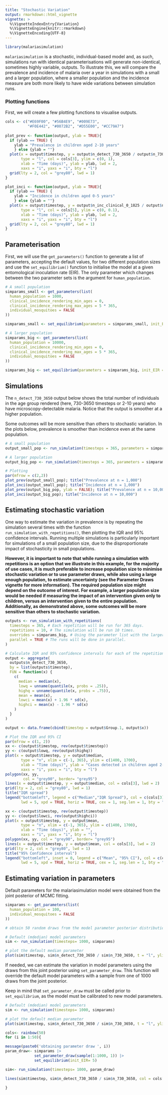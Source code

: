 ```yaml
---
title: "Stochastic Variation"
output: rmarkdown::html_vignette
vignette: >
  %\VignetteIndexEntry{Variation}
  %\VignetteEngine{knitr::rmarkdown}
  %\VignetteEncoding{UTF-8}
---
```


```r
library(malariasimulation)
```

`malariasimulation` is a stochastic, individual-based model and, as such, simulations run with identical parameterisations will generate non-identical, sometimes highly variable, outputs. To illustrate this, we will compare the prevalence and incidence of malaria over a year in simulations with a small and a larger population, where a smaller population and the incidence measure are both more likely to have wide variations between simulation runs.

### Plotting functions
First, we will create a few plotting functions to visualise outputs. 
```r
cols <- c("#E69F00", "#56B4E9", "#009E73", 
          "#F0E442", "#0072B2", "#D55E00", "#CC79A7")
          
plot_prev <- function(output, ylab = TRUE){
  if (ylab == TRUE) {
    ylab = "Prevalence in children aged 2-10 years"
    } else {ylab = ""}
  plot(x = output$timestep, y = output$n_detect_730_3650 / output$n_730_3650, 
       type = "l", col = cols[3], ylim = c(0, 1),
       xlab = "Time (days)", ylab = ylab, lwd = 2,
       xaxs = "i", yaxs = "i", bty = "l")
  grid(lty = 2, col = "grey80", lwd = 1)
}

plot_inci <- function(output, ylab = TRUE){
  if (ylab == TRUE) {
    ylab = "Incidence in children aged 0-5 years"
    } else {ylab = ""}
  plot(x = output$timestep, y = output$n_inc_clinical_0_1825 / output$n_0_1825, 
       type = "l", col = cols[5], ylim = c(0, 0.1),
       xlab = "Time (days)", ylab = ylab, lwd = 2,
       xaxs = "i", yaxs = "i", bty = "l")
  grid(lty = 2, col = "grey80", lwd = 1)
}
```

## Parameterisation  
First, we will use the `get_parameters()` function to generate a list of parameters, accepting the default values, for two different population sizes and use the `set_equilibrium()` function to initialise the model at a given entomological inoculation rate (EIR). The only parameter which changes between the two parameter sets is the argument for `human_population`.  
```r
# A small population 
simparams_small <- get_parameters(list(
  human_population = 1000,
  clinical_incidence_rendering_min_ages = 0,
  clinical_incidence_rendering_max_ages = 5 * 365,
  individual_mosquitoes = FALSE
))

simparams_small <- set_equilibrium(parameters = simparams_small, init_EIR = 50)

# A larger population 
simparams_big <- get_parameters(list(
  human_population = 10000,
  clinical_incidence_rendering_min_ages = 0,
  clinical_incidence_rendering_max_ages = 5 * 365,
  individual_mosquitoes = FALSE
))

simparams_big <- set_equilibrium(parameters = simparams_big, init_EIR = 50)
```


## Simulations

The `n_detect_730_3650` output below shows the total number of individuals in the age group rendered (here, 730-3650 timesteps or 2-10 years) who have microscopy-detectable malaria. Notice that the output is smoother at a higher population.  

Some outcomes will be more sensitive than others to stochastic variation. In the plots below, prevalence is smoother than incidence even at the same population. 

```r
# A small population
output_small_pop <- run_simulation(timesteps = 365, parameters = simparams_small)

# A larger population
output_big_pop <- run_simulation(timesteps = 365, parameters = simparams_big)

# Plotting 
par(mfrow = c(2,2))
plot_prev(output_small_pop); title("Prevalence at n = 1,000")
plot_inci(output_small_pop); title("Incidence at n = 1,000")
plot_prev(output_big_pop, ylab = FALSE); title("Prevalence at n = 10,000")
plot_inci(output_big_pop); title("Incidence at n = 10,000")
```

## Estimating stochastic variation 

One way to estimate the variation in prevalence is by repeating the simulation several times with the function `run_simulation_with_repetitions()`, then plotting the IQR and 95% confidence intervals. Running multiple simulations is particularly important for simulations of a small population size, due to the disproportionate impact of stochasticity in small populations. 

__However, it is important to note that while running a simulation with repetitions is an option that we illustrate in this example, for the majority of use cases, it is much preferable to increase population size to minimise stochastic variation or to use parameter draws, while also using a large enough population, to estimate uncertainty (see the Parameter Draws vignette for more information). The required population size might depend on the outcome of interest. For example, a larger population size would be needed if measuring the impact of an intervention given only to children, versus an intervention given to the entire population. Additionally, as demonstrated above, some outcomes will be more sensitive than others to stochastic variation.__
  
```r
outputs <- run_simulation_with_repetitions(
  timesteps = 365, # Each repetition will be run for 365 days.
  repetitions = 10, # The simulation will be run 10 times.
  overrides = simparams_big, # Using the parameter list with the larger population that we created earlier.
  parallel = TRUE # The runs will be done in parallel.
)

# Calculate IQR and 95% confidence intervals for each of the repetitions
output <- aggregate(
  outputs$n_detect_730_3650,
  by = list(outputs$timestep),
  FUN = function(x) {
    c(
      median = median(x),
      lowq = unname(quantile(x, probs = .25)),
      highq = unname(quantile(x, probs = .75)),
      mean = mean(x),
      lowci = mean(x) + 1.96 * sd(x),
      highci = mean(x) - 1.96 * sd(x)
    )
  }
)

output <- data.frame(cbind(timestep = output$Group.1, output$x))

# Plot the IQR and 95% CI
par(mfrow = c(1, 2))
xx <- c(output$timestep, rev(output$timestep))
yy <- c(output$lowq, rev(output$highq))
plot(x = output$timestep, y = output$median, 
       type = "n", xlim = c(-1, 365), ylim = c(1400, 1700),
       xlab = "Time (days)", ylab = "Cases detected in children aged 2-10 years",
       xaxs = "i", yaxs = "i", bty = "l")
polygon(xx, yy,
        col = "grey90", border= "grey95")
lines(x = output$timestep, y = output$median, col = cols[3], lwd = 2)
grid(lty = 2, col = "grey80", lwd = 1)
title("IQR spread")
legend("bottomleft", legend = c("Median","IQR Spread"), col = c(cols[3], "grey90"),
       lwd = 5, xpd = TRUE, horiz = TRUE, cex = 1, seg.len = 1, bty = "n")

xx <- c(output$timestep, rev(output$timestep))
yy <- c(output$lowci, rev(output$highci))
plot(x = output$timestep, y = output$mean, 
       type = "n", xlim = c(-1, 365), ylim = c(1400, 1700),
       xlab = "Time (days)", ylab = "",
       xaxs = "i", yaxs = "i", bty = "l")
polygon(xx, yy, col = "grey90", border= "grey95")
lines(x = output$timestep, y = output$mean, col = cols[3], lwd = 2)
grid(lty = 2, col = "grey80", lwd = 1)
title("95% Confidence interval")
legend("bottomleft", inset = 0, legend = c("Mean", "95% CI"), col = c(cols[3], "grey90"),
       lwd = 5, xpd = TRUE, horiz = TRUE, cex = 1, seg.len = 1, bty = "n")
```



##  Estimating variation in parameters

Default parameters for the malariasimulation model were obtained from the joint posterior of MCMC fitting.

```r

simparams <- get_parameters(list(
  human_population = 100,
  individual_mosquitoes = FALSE
))

# obtain 50 random draws from the model parameter posterior distribution

# Default (mdedian) model parameters
sim <- run_simulation(timesteps= 1000, simparams)

# plot the default median parameter
plot(sim$timestep, sim$n_detect_730_3650 / sim$n_730_3650, t = "l", ylim = c(0, 1), ylab = "PfPr", xlab = "Time in days")

```

If needed, we can estimate the variation in model parameters using the draws from this joint posterior using `set_parameter_draw`. This function will override the default model parameters with a sample from one of 1000 draws from the joint posterior.

Keep in mind that `set_parameter_draw` must be called prior to `set_equilibrium`, as the model must be calibrated to new model parameters.

```r

# Default (mdedian) model parameters
sim <- run_simulation(timesteps= 1000, simparams)

# plot the default median parameter
plot(sim$timestep, sim$n_detect_730_3650 / sim$n_730_3650, t = "l", ylim = c(0, 1), ylab = "PfPr", xlab = "Time in days")

cols<- rainbow(50)
for (i in 1:50){

message(paste0('obtaining parameter draw ', i))
param_draw<- simparams |>
             set_parameter_draw(sample(1:1000, 1)) |>
             set_equilibrium(init_EIR= 5) 

sim<- run_simulation(timesteps= 1000, param_draw)

lines(sim$timestep, sim$n_detect_730_3650 / sim$n_730_3650, col = cols[i])

}

```
